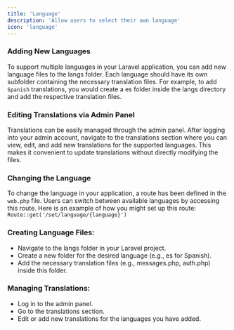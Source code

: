 ```yaml
---
title: 'Language'
description: 'Allow users to select their own language'
icon: 'language'
---
```


### Adding New Languages
To support multiple languages in your Laravel application, you can add new language files to the langs folder. Each language should have its own subfolder containing the necessary translation files. For example, to add `Spanish` translations, you would create a es folder inside the langs directory and add the respective translation files.

### Editing Translations via Admin Panel
Translations can be easily managed through the admin panel. After logging into your admin account, navigate to the translations section where you can view, edit, and add new translations for the supported languages. This makes it convenient to update translations without directly modifying the files.

### Changing the Language
To change the language in your application, a route has been defined in the `web.php` file. Users can switch between available languages by accessing this route. Here is an example of how you might set up this route:
```Route::get('/set/language/{language}')```

### Creating Language Files:

- Navigate to the langs folder in your Laravel project.
- Create a new folder for the desired language (e.g., es for Spanish).
- Add the necessary translation files (e.g., messages.php, auth.php) inside this folder.


### Managing Translations:

- Log in to the admin panel.
- Go to the translations section. 
- Edit or add new translations for the languages you have added.